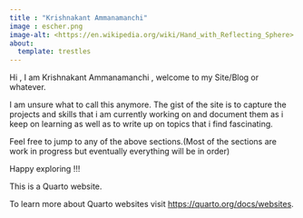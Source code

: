 ```yaml
---
title : "Krishnakant Ammanamanchi" 
image : escher.png 
image-alt: <https://en.wikipedia.org/wiki/Hand_with_Reflecting_Sphere>
about:
  template: trestles
---
```


Hi , I am Krishnakant Ammanamanchi , welcome to my Site/Blog or whatever.

I am unsure what to call this anymore. The gist of the site is to capture the projects and skills that i am currently working on and document them as i keep on learning as well as to write up on topics that i find fascinating.

Feel free to jump to any of the above sections.(Most of the sections are work in progress but eventually everything will be in order)

Happy exploring !!!

This is a Quarto website.

To learn more about Quarto websites visit <https://quarto.org/docs/websites>.
